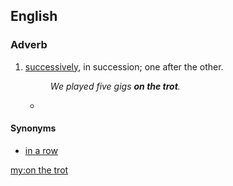 ==English==

===Adverb===
{{en-adv|-|head=[[on]] [[the]] [[trot]]}}

# {{context|idiomatic|lang=en}} [[successively]], in succession; one after the other.
#: ''We played five gigs '''on the trot'''.''
#* {{quote-news
|year=2011
|date=September 27
|author=Alistair Magowan
|title=Bayern Munich 2 - 0 Man City
|work=BBC Sport
|url=http://news.bbc.co.uk/sport2/hi/football/europe/14982446.stm
|page=
|passage=But they came up against an impressive force in Bayern, who extended their run to 10 wins '''on the trot''', having scored 28 goals in the process and conceding none.}}

====Synonyms====
* [[in a row]]

[[my:on the trot]]